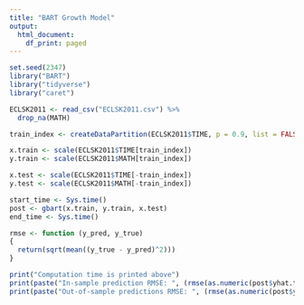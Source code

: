 ---
title: "BART Growth Model"
output:
  html_document:
    df_print: paged
---


```{r results = FALSE}
set.seed(2347)
library("BART")
library("tidyverse")
library("caret")
```

```{r results = FALSE}
ECLSK2011 <- read_csv("ECLSK2011.csv") %>%
  drop_na(MATH)

train_index <- createDataPartition(ECLSK2011$TIME, p = 0.9, list = FALSE)

x.train <- scale(ECLSK2011$TIME[train_index])
y.train <- scale(ECLSK2011$MATH[train_index])

x.test <- scale(ECLSK2011$TIME[-train_index])
y.test <- scale(ECLSK2011$MATH[-train_index])
```

```{r}
start_time <- Sys.time()
post <- gbart(x.train, y.train, x.test)
end_time <- Sys.time()
```

```{r}
rmse <- function (y_pred, y_true)
{
  return(sqrt(mean((y_true - y_pred)^2)))
}
```

```{r}
print("Computation time is printed above")
print(paste("In-sample prediction RMSE: ", (rmse(as.numeric(post$yhat.train.mean), y.train))))
print(paste("Out-of-sample predictions RMSE: ", (rmse(as.numeric(post$yhat.test.mean), y.test))))
```